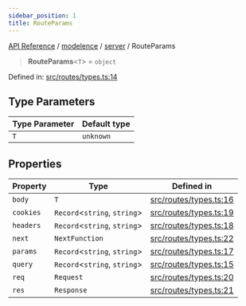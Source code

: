 ```yaml
---
sidebar_position: 1
title: RouteParams
---
```


[API Reference](/api-reference/modelence/server/type-aliases/../../../index) / [modelence](/api-reference/modelence/server/type-aliases/../../index) / [server](/api-reference/modelence/server/type-aliases/../index) / RouteParams

> **RouteParams**\<`T`\> = `object`

Defined in: [src/routes/types.ts:14](https://github.com/modelence/modelence/blob/8aea121c28d43085703bc23e3f214d1fe2d4512f/packages/modelence/src/routes/types.ts#L14)

## Type Parameters

| Type Parameter | Default type |
| ------ | ------ |
| `T` | `unknown` |

## Properties

| Property | Type | Defined in |
| ------ | ------ | ------ |
| <a id="body"></a> `body` | `T` | [src/routes/types.ts:16](https://github.com/modelence/modelence/blob/8aea121c28d43085703bc23e3f214d1fe2d4512f/packages/modelence/src/routes/types.ts#L16) |
| <a id="cookies"></a> `cookies` | `Record`\<`string`, `string`\> | [src/routes/types.ts:19](https://github.com/modelence/modelence/blob/8aea121c28d43085703bc23e3f214d1fe2d4512f/packages/modelence/src/routes/types.ts#L19) |
| <a id="headers"></a> `headers` | `Record`\<`string`, `string`\> | [src/routes/types.ts:18](https://github.com/modelence/modelence/blob/8aea121c28d43085703bc23e3f214d1fe2d4512f/packages/modelence/src/routes/types.ts#L18) |
| <a id="next"></a> `next` | `NextFunction` | [src/routes/types.ts:22](https://github.com/modelence/modelence/blob/8aea121c28d43085703bc23e3f214d1fe2d4512f/packages/modelence/src/routes/types.ts#L22) |
| <a id="params"></a> `params` | `Record`\<`string`, `string`\> | [src/routes/types.ts:17](https://github.com/modelence/modelence/blob/8aea121c28d43085703bc23e3f214d1fe2d4512f/packages/modelence/src/routes/types.ts#L17) |
| <a id="query"></a> `query` | `Record`\<`string`, `string`\> | [src/routes/types.ts:15](https://github.com/modelence/modelence/blob/8aea121c28d43085703bc23e3f214d1fe2d4512f/packages/modelence/src/routes/types.ts#L15) |
| <a id="req"></a> `req` | `Request` | [src/routes/types.ts:20](https://github.com/modelence/modelence/blob/8aea121c28d43085703bc23e3f214d1fe2d4512f/packages/modelence/src/routes/types.ts#L20) |
| <a id="res"></a> `res` | `Response` | [src/routes/types.ts:21](https://github.com/modelence/modelence/blob/8aea121c28d43085703bc23e3f214d1fe2d4512f/packages/modelence/src/routes/types.ts#L21) |
